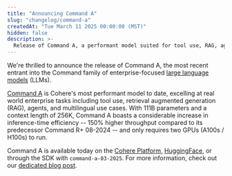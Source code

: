 ```yaml
---
title: "Announcing Command A"
slug: "changelog/command-a"
createdAt: "Tue March 11 2025 00:00:00 (MST)"
hidden: false
description: >-
  Release of Command A, a performant model suited for tool use, RAG, agents, and multilingual uses, with 111 billion parameters and a 256k context length.
---
```


We're thrilled to announce the release of Command A, the most recent entrant into the Command family of enterprise-focused [large language models](https://docs.cohere.com/docs/the-cohere-platform#large-language-models-llms) (LLMs).

[Command A](https://docs.cohere.com/docs/command-a) is Cohere's most performant model to date, excelling at real world enterprise tasks including tool use, retrieval augmented generation (RAG), agents, and multilingual use cases. With 111B parameters and a context length of 256K, Command A boasts a considerable increase in inference-time efficiency -- 150% higher throughput compared to its predecessor Command R+ 08-2024 -- and only requires two GPUs (A100s / H100s) to run.

Command A is available today on the [Cohere Platform](https://docs.cohere.com/docs/the-cohere-platform), [HuggingFace](TODO), or through the SDK with `command-a-03-2025`. For more information, check out our [dedicated blog post](TODO).
